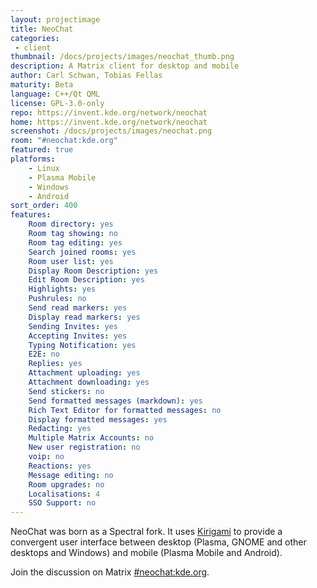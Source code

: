 ```yaml
---
layout: projectimage
title: NeoChat
categories: 
 - client
thumbnail: /docs/projects/images/neochat_thumb.png
description: A Matrix client for desktop and mobile
author: Carl Schwan, Tobias Fellas
maturity: Beta
language: C++/Qt QML
license: GPL-3.0-only
repo: https://invent.kde.org/network/neochat
home: https://invent.kde.org/network/neochat
screenshot: /docs/projects/images/neochat.png
room: "#neochat:kde.org"
featured: true
platforms:
    - Linux
    - Plasma Mobile
    - Windows
    - Android
sort_order: 400
features:
    Room directory: yes
    Room tag showing: no
    Room tag editing: yes
    Search joined rooms: yes
    Room user list: yes
    Display Room Description: yes
    Edit Room Description: yes
    Highlights: yes
    Pushrules: no
    Send read markers: yes
    Display read markers: yes
    Sending Invites: yes
    Accepting Invites: yes
    Typing Notification: yes
    E2E: no
    Replies: yes
    Attachment uploading: yes
    Attachment downloading: yes
    Send stickers: no
    Send formatted messages (markdown): yes
    Rich Text Editor for formatted messages: no
    Display formatted messages: yes
    Redacting: yes
    Multiple Matrix Accounts: no
    New user registration: no
    voip: no
    Reactions: yes
    Message editing: no
    Room upgrades: no
    Localisations: 4
    SSO Support: no
---
```


NeoChat was born as a Spectral fork. It uses [Kirigami](https://develop.kde.org/frameworks/kirigami/) to provide a convergent user interface between desktop (Plasma, GNOME and other desktops and Windows) and mobile (Plasma Mobile and Android).

Join the discussion on Matrix [#neochat:kde.org](https://matrix.to/#/#neochat:kde.org).
